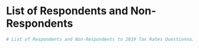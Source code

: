 # List of Respondents and Non-Respondents
```r
# List of Respondents and Non-Respondents to 2019 Tax Rates Questionnaire$^a$
```
